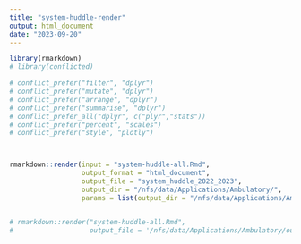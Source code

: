```yaml
---
title: "system-huddle-render"
output: html_document
date: "2023-09-20"
---
```



```r
library(rmarkdown)
# library(conflicted)

# conflict_prefer("filter", "dplyr")
# conflict_prefer("mutate", "dplyr")
# conflict_prefer("arrange", "dplyr")
# conflict_prefer("summarise", "dplyr")
# conflict_prefer_all("dplyr", c("plyr","stats"))
# conflict_prefer("percent", "scales")
# conflict_prefer("style", "plotly")



rmarkdown::render(input = "system-huddle-all.Rmd",
                  output_format = "html_document",
                  output_file = "system_huddle_2022_2023",
                  output_dir = "/nfs/data/Applications/Ambulatory/",
                  params = list(output_dir = "/nfs/data/Applications/Ambulatory/"))


# rmarkdown::render("system-huddle-all.Rmd", 
#                   output_file = '/nfs/data/Applications/Ambulatory/out.html')
```


